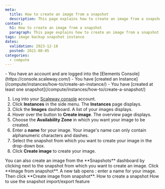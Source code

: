```yaml
---
meta:
  title: How to create an image from a snapshot
  description: This page explains how to create an image from a snapshot
content:
  h1: How to create an image from a snapshot
  paragraph: This page explains how to create an image from a snapshot
tags: image backup snapshot instance
dates:
  validation: 2023-12-18
  posted: 2021-08-05
categories:
  - compute
---
```


<Macro id="iam-requirements" />

<Message type="requirement">
  - You have an account and are logged into the [Elements Console](https://console.scaleway.com/)
  - You have [created an Instance](/compute/instances/how-to/create-an-instance/)
  - You have [created at least one snapshot](/compute/instances/how-to/create-a-snapshot/)
</Message>


1. Log into your [Scaleway console](https://console.scaleway.com/) account.
2. Click **Instances** in the side menu. The **Instances** page displays.
    <Lightbox src="scaleway_instances_overview.webp" alt="" />
3. Click the **Images** dashboard. A list of your images displays.
    <Lightbox src="scaleway_list_images.webp" alt="" />
4. Hover over the <Icon name="plus"/> button to **Create image**. The overview page displays.
    <Lightbox src="scaleway_create_an_image.webp" alt="" />
5. Choose the **Availability Zone** in which you want your image to be created.
6. Enter a **name** for your image.
    <Message type="note">
      Your image's name can only contain alphanumeric characters and dashes.
    </Message>
7. Select the snapshot from which you want to create your image in the drop-down box.
8. Click **Create image** to create your image. 
    <Lightbox src="scaleway_last_button.webp" alt="" />


<Message type="tip">
  You can also create an image from the **Snapshots** dashboard by clicking <Icon name="more"/> next to the snapshot from which you want to create an image. Click **Image from snapshot**. A new tab opens : enter a name for your image. Then click **Create image from snapshot**.

  <Lightbox src="scaleway_createimg_snapshot.webp" alt="" />
</Message>




<Navigation title="See also">
  <PreviousButton to="/compute/instances/how-to/create-a-snapshot/">How to create a snapshot</PreviousButton>
  <NextButton to="/compute/instances/how-to/snapshot-import-export-feature/">How to use the snapshot import/export feature</NextButton>
</Navigation>



